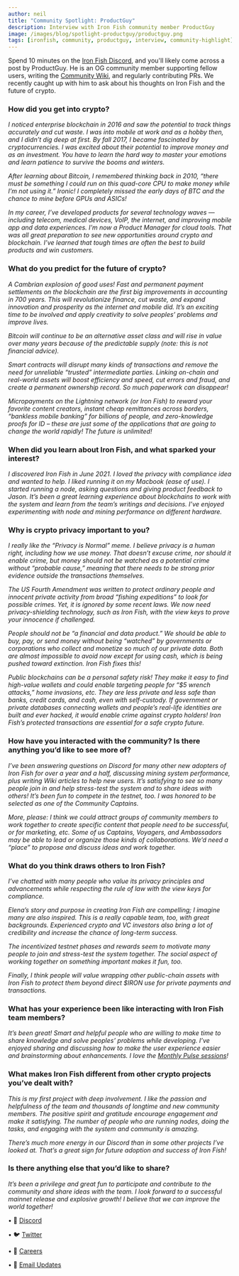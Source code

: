 ```yaml
---
author: neil
title: "Community Spotlight: ProductGuy"
description: Interview with Iron Fish community member ProductGuy
image: /images/blog/spotlight-productguy/productguy.png
tags: [ironfish, community, productguy, interview, community-highlight]
---
```


Spend 10 minutes on the [Iron Fish Discord](https://discord.ironfish.network/), and you'll likely come across a post by ProductGuy. He is an OG community member supporting fellow users, writing the [Community Wiki](https://github.com/iron-fish/ironfish/wiki/Getting-Started), and regularly contributing PRs. We recently caught up with him to ask about his thoughts on Iron Fish and the future of crypto.

### How did you get into crypto?

_I noticed enterprise blockchain in 2016 and saw the potential to track things accurately and cut waste. I was into mobile at work and as a hobby then, and I didn’t dig deep at first. By fall 2017, I became fascinated by cryptocurrencies. I was excited about their potential to improve money and as an investment. You have to learn the hard way to master your emotions and learn patience to survive the booms and winters._

_After learning about Bitcoin, I remembered thinking back in 2010, “there must be something I could run on this quad-core CPU to make money while I’m not using it.” Ironic! I completely missed the early days of BTC and the chance to mine before GPUs and ASICs!_
  
_In my career, I’ve developed products for several technology waves — including telecom, medical devices, VoIP, the internet, and improving mobile app and data experiences. I’m now a Product Manager for cloud tools. That was all great preparation to see new opportunities around crypto and blockchain. I’ve learned that tough times are often the best to build products and win customers._

### What do you predict for the future of crypto?

_A Cambrian explosion of good uses! Fast and permanent payment settlements on the blockchain are the first big improvements in accounting in 700 years. This will revolutionize finance, cut waste, and expand innovation and prosperity as the internet and mobile did. It’s an exciting time to be involved and apply creativity to solve peoples’ problems and improve lives._
  
_Bitcoin will continue to be an alternative asset class and will rise in value over many years because of the predictable supply (note: this is not financial advice)._
  
_Smart contracts will disrupt many kinds of transactions and remove the need for unreliable “trusted” intermediate parties. Linking on-chain and real-world assets will boost efficiency and speed, cut errors and fraud, and create a permanent ownership record. So much paperwork can disappear!_
  
_Micropayments on the Lightning network (or Iron Fish) to reward your favorite content creators, instant cheap remittances across borders, “bankless mobile banking” for billions of people, and zero-knowledge proofs for ID – these are just some of the applications that are going to change the world rapidly! The future is unlimited!_

### When did you learn about Iron Fish, and what sparked your interest?

_I discovered Iron Fish in June 2021. I loved the privacy with compliance idea and wanted to help. I liked running it on my Macbook (ease of use). I started running a node, asking questions and giving product feedback to Jason. It’s been a great learning experience about blockchains to work with the system and learn from the team’s writings and decisions. I’ve enjoyed experimenting with node and mining performance on different hardware._

### Why is crypto privacy important to you?

_I really like the “Privacy is Normal” meme. I believe privacy is a human right, including how we use money. That doesn’t excuse crime, nor should it enable crime, but money should not be watched as a potential crime without “probable cause,” meaning that there needs to be strong prior evidence outside the transactions themselves._

_The US Fourth Amendment was written to protect ordinary people and innocent private activity from broad “fishing expeditions” to look for possible crimes. Yet, it is ignored by some recent laws. We now need privacy-shielding technology, such as Iron Fish, with the view keys to prove your innocence if challenged._

_People should not be “a financial and data product.” We should be able to buy, pay, or send money without being “watched” by governments or corporations who collect and monetize so much of our private data. Both are almost impossible to avoid now except for using cash, which is being pushed toward extinction. Iron Fish fixes this!_

_Public blockchains can be a personal safety risk! They make it easy to find high-value wallets and could enable targeting people for “$5 wrench attacks,” home invasions, etc. They are less private and less safe than banks, credit cards, and cash, even with self-custody. If government or private databases connecting wallets and people’s real-life identities are built and ever hacked, it would enable crime against crypto holders! Iron Fish’s protected transactions are essential for a safe crypto future._

### How have you interacted with the community? Is there anything you’d like to see more of?
 
_I’ve been answering questions on Discord for many other new adopters of Iron Fish for over a year and a half, discussing mining system performance, plus writing Wiki articles to help new users. It’s satisfying to see so many people join in and help stress-test the system and to share ideas with others! It’s been fun to compete in the testnet, too. I was honored to be selected as one of the Community Captains._

_More, please: I think we could attract groups of community members to work together to create specific content that people need to be successful, or for marketing, etc. Some of us Captains, Voyagers, and Ambassadors may be able to lead or organize those kinds of collaborations. We’d need a “place” to propose and discuss ideas and work together._

### What do you think draws others to Iron Fish?
    
_I’ve chatted with many people who value its privacy principles and advancements while respecting the rule of law with the view keys for compliance._

_Elena’s story and purpose in creating Iron Fish are compelling; I imagine many are also inspired. This is a really capable team, too, with great backgrounds. Experienced crypto and VC investors also bring a lot of credibility and increase the chance of long-term success._

_The incentivized testnet phases and rewards seem to motivate many people to join and stress-test the system together. The social aspect of working together on something important makes it fun, too._

_Finally, I think people will value wrapping other public-chain assets with Iron Fish to protect them beyond direct $IRON use for private payments and transactions._

### What has your experience been like interacting with Iron Fish team members?
    
_It’s been great! Smart and helpful people who are willing to make time to share knowledge and solve peoples’ problems while developing. I’ve enjoyed sharing and discussing how to make the user experience easier and brainstorming about enhancements. I love the [Monthly Pulse sessions](https://www.youtube.com/@ironfish5278/videos)!_

### What makes Iron Fish different from other crypto projects you’ve dealt with?

_This is my first project with deep involvement. I like the passion and helpfulness of the team and thousands of longtime and new community members. The positive spirit and gratitude encourage engagement and make it satisfying. The number of people who are running nodes, doing the tasks, and engaging with the system and community is amazing._

_There’s much more energy in our Discord than in some other projects I’ve looked at. That’s a great sign for future adoption and success of Iron Fish!_

### Is there anything else that you’d like to share?
 
_It’s been a privilege and great fun to participate and contribute to the community and share ideas with the team. I look forward to a successful mainnet release and explosive growth! I believe that we can improve the world together!_


• 🎤 [Discord](https://discord.ironfish.network)

• 🐦 [Twitter](https://twitter.com/ironfishcrypto)

• 🚀 [Careers](https://ironfish.network/careers)

• 📧 [Email Updates](https://ironfish.network/#email-signup)
